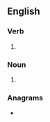 ==English==

===Verb===
{{head|en|verb form}}

# {{en-third-person singular of|tucker}}

===Noun===
{{head|en|noun form}}

# {{plural of|en|tucker}}

===Anagrams===
* {{anagrams|en|a=cekrstu|Stucker|restuck|retucks}}